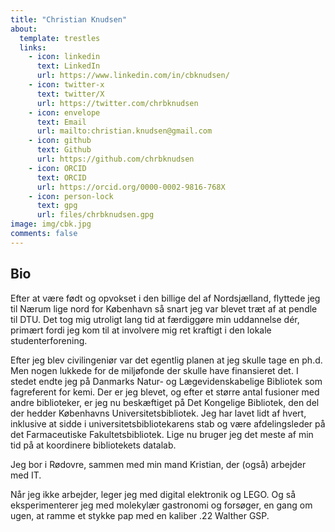 ```yaml
---
title: "Christian Knudsen"
about:
  template: trestles
  links: 
    - icon: linkedin
      text: LinkedIn
      url: https://www.linkedin.com/in/cbknudsen/
    - icon: twitter-x
      text: twitter/X
      url: https://twitter.com/chrbknudsen
    - icon: envelope
      text: Email
      url: mailto:christian.knudsen@gmail.com
    - icon: github
      text: Github
      url: https://github.com/chrbknudsen
    - icon: ORCID
      text: ORCID
      url: https://orcid.org/0000-0002-9816-768X
    - icon: person-lock
      text: gpg
      url: files/chrbknudsen.gpg
image: img/cbk.jpg
comments: false
---
```


## Bio

Efter at være født og opvokset i den billige del af Nordsjælland, flyttede jeg til Nærum lige nord for 
København så snart jeg var blevet træt af at pendle til
DTU.
Det tog mig utroligt lang tid at færdiggøre min uddannelse dér, primært fordi jeg kom til at involvere mig ret kraftigt i den lokale studenterforening.

Efter jeg blev civilingeniør var det egentlig planen at jeg skulle tage en ph.d. Men nogen lukkede for de 
miljøfonde der skulle have finansieret det. I stedet 
endte jeg på Danmarks Natur- og Lægevidenskabelige Bibliotek som fagreferent for kemi. 
Der er jeg blevet, og efter et større antal fusioner med andre biblioteker, er jeg nu beskæftiget på Det Kongelige Bibliotek, den del der hedder Københavns Universitetsbibliotek. 
Jeg har lavet lidt af hvert, inklusive at sidde i universitetsbibliotekarens stab og være afdelingsleder på det Farmaceutiske Fakultetsbibliotek.
Lige nu bruger jeg det meste af min tid på at koordinere bibliotekets datalab.

Jeg bor i Rødovre, sammen med min mand Kristian, der (også) arbejder med IT.

Når jeg ikke arbejder, leger jeg med digital elektronik og LEGO. Og så eksperimenterer jeg med molekylær gastronomi og forsøger, en gang om ugen, at ramme et stykke pap med en kaliber .22 Walther GSP.
